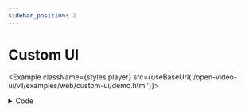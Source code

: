 ```yaml
---
sidebar_position: 2
---
```


# Custom UI


<Example className={styles.player} src={useBaseUrl('/open-video-ui/v1/examples/web/custom-ui/demo.html')}></Example>

<details>
    <summary>Code</summary>
    ```html showLineNumbers
    <theoplayer-ui
        configuration='{"libraryLocation":"/path/to/theoplayer/","license":"your_theoplayer_license"}'
        source='{"sources":{"src":"https://cdn.theoplayer.com/video/elephants-dream/playlist.m3u8"},"textTracks":[{"default":true,"src":"https://cdn.theoplayer.com/video/elephants-dream/thumbnails.vtt","label":"thumbnails","kind":"metadata"}]}'
        fluid
    >
        <theoplayer-control-bar slot="top-chrome" class="top-chrome">
            <span class="title">Elephant's Dream</span>
            <span class="spacer"></span>
            <theoplayer-language-menu-button menu="language-menu" mobile-only></theoplayer-language-menu-button>
            <theoplayer-settings-menu-button menu="settings-menu" mobile-only></theoplayer-settings-menu-button>
            <theoplayer-airplay-button mobile-only></theoplayer-airplay-button>
            <theoplayer-chromecast-button mobile-only></theoplayer-chromecast-button>
        </theoplayer-control-bar>
        <theoplayer-loading-indicator slot="centered-loading" no-auto-hide></theoplayer-loading-indicator>
        <div slot="centered-chrome" class="centered-chrome">
            <theoplayer-play-button></theoplayer-play-button>
        </div>
        <div class="bottom-chrome">
            <theoplayer-control-bar>
                <theoplayer-time-range></theoplayer-time-range>
            </theoplayer-control-bar>
            <theoplayer-control-bar>
                <theoplayer-play-button mobile-hidden></theoplayer-play-button>
                <theoplayer-mute-button></theoplayer-mute-button>
                <theoplayer-volume-range mobile-hidden></theoplayer-volume-range>
                <theoplayer-time-display show-duration></theoplayer-time-display>
                <span class="spacer"></span>
                <theoplayer-language-menu-button menu="language-menu" mobile-hidden></theoplayer-language-menu-button>
                <theoplayer-settings-menu-button menu="settings-menu" mobile-hidden></theoplayer-settings-menu-button>
                <theoplayer-airplay-button mobile-hidden></theoplayer-airplay-button>
                <theoplayer-chromecast-button mobile-hidden></theoplayer-chromecast-button>
                <theoplayer-fullscreen-button></theoplayer-fullscreen-button>
            </theoplayer-control-bar>
        </div>
        <theoplayer-language-menu id="language-menu" slot="menu" hidden></theoplayer-language-menu>
        <theoplayer-settings-menu id="settings-menu" slot="menu" hidden></theoplayer-settings-menu>
        <theoplayer-error-display slot="error"></theoplayer-error-display>
    </theoplayer-ui>
    ```
</details>
